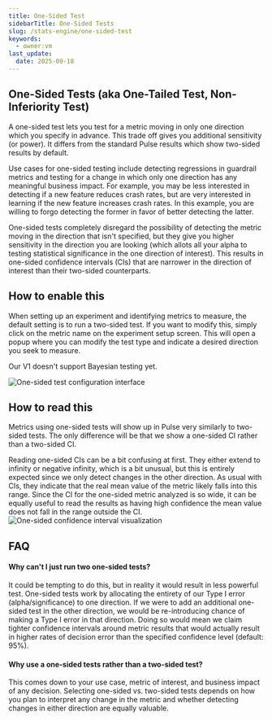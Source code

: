 ```yaml
---
title: One-Sided Test
sidebarTitle: One-Sided Tests
slug: /stats-engine/one-sided-test
keywords:
  - owner:vm
last_update:
  date: 2025-09-18
---
```


## One-Sided Tests (aka One-Tailed Test, Non-Inferiority Test)

A one-sided test lets you test for a metric moving in only one direction which you specify in advance. This trade off gives you additional sensitivity (or power). It differs from the standard Pulse results which show two-sided results by default.

Use cases for one-sided testing include detecting regressions in guardrail metrics and testing for a change in which only one direction has any meaningful business impact. For example, you may be less interested in detecting if a new feature reduces crash rates, but are very interested in learning if the new feature increases crash rates. In this example, you are willing to forgo detecting the former in favor of better detecting the latter.

<Info>
One-sided tests completely disregard the possibility of detecting the metric moving in the direction that isn't specified, but they give you higher sensitivity in the direction you are looking (which allots all your alpha to testing statistical significance in the one direction of interest). This results in one-sided confidence intervals (CIs) that are narrower in the direction of interest than their two-sided counterparts.
</Info>

## How to enable this

When setting up an experiment and identifying metrics to measure, the default setting is to run a two-sided test. If you want to modify this, simply click on the metric name on the experiment setup screen. This will open a popup where you can modify the test type and indicate a desired direction you seek to measure.

<Note>
Our V1 doesn't support Bayesian testing yet.
</Note>

![One-sided test configuration interface](https://github.com/user-attachments/assets/23044f21-6249-4fc1-9895-22111bb16010)

## How to read this

Metrics using one-sided tests will show up in Pulse very similarly to two-sided tests. The only difference will be that we show a one-sided CI rather than a two-sided CI.

Reading one-sided CIs can be a bit confusing at first. They either extend to infinity or negative infinity, which is a bit unusual, but this is entirely expected since we only detect changes in the other direction. As usual with CIs, they indicate that the real mean value of the metric likely falls into this range. Since the CI for the one-sided metric analyzed is so wide, it can be equally useful to read the results as having high confidence the mean value does not fall in the range outside the CI.
![One-sided confidence interval visualization](https://github.com/user-attachments/assets/7ab3d680-b4c4-4321-b1fc-cc506b0ab21b)

## FAQ

#### Why can't I just run two one-sided tests?

It could be tempting to do this, but in reality it would result in less powerful test. One-sided tests work by allocating the entirety of our Type I error (alpha/significance) to one direction. If we were to add an additional one-sided test in the other direction, we would be re-introducing chance of making a Type I error in that direction. Doing so would mean we claim tighter confidence intervals around metric results that would actually result in higher rates of decision error than the specified confidence level (default: 95%).

#### Why use a one-sided tests rather than a two-sided test?

This comes down to your use case, metric of interest, and business impact of any decision. Selecting one-sided vs. two-sided tests depends on how you plan to interpret any change in the metric and whether detecting changes in either direction are equally valuable.

